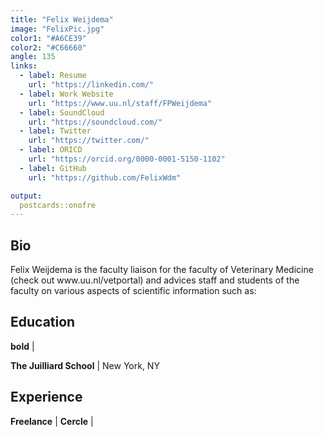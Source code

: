---
title: "Felix Weijdema"
image: "FelixPic.jpg"
color1: "#A6CE39"
color2: "#C66660"
angle: 135
links:
  - label: Resume
    url: "https://linkedin.com/"
  - label: Work Website
    url: "https://www.uu.nl/staff/FPWeijdema"
  - label: SoundCloud
    url: "https://soundcloud.com/"
  - label: Twitter
    url: "https://twitter.com/"
  - label: ORICD
    url: "https://orcid.org/0000-0001-5150-1102"
  - label: GitHub
    url: "https://github.com/FelixWdm"

output:
  postcards::onofre
---
 
## Bio

Felix Weijdema is the faculty liaison for the faculty of Veterinary Medicine (check out www.uu.nl/vetportal) and advices staff and students of the faculty on various aspects of scientific information such as:

## Education

**bold** |

**The Juilliard School** | New York, NY


## Experience

**Freelance** | 
**Cercle** | 
